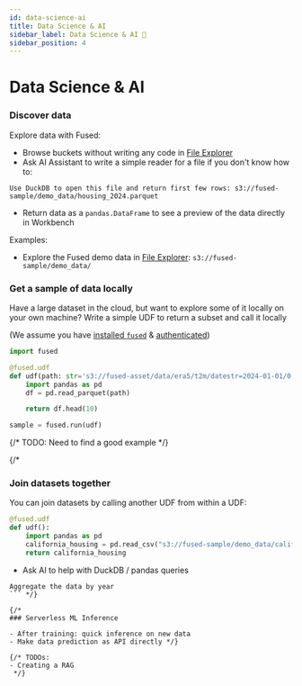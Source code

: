 ```yaml
---
id: data-science-ai
title: Data Science & AI
sidebar_label: Data Science & AI 🧪
sidebar_position: 4
---
```


# Data Science & AI


### Discover data

Explore data with Fused:

- Browse buckets without writing any code in [File Explorer](https://www.fused.io/workbench/files)
- Ask AI Assistant to write a simple reader for a file if you don't know how to:

```text
Use DuckDB to open this file and return first few rows: s3://fused-sample/demo_data/housing_2024.parquet
```

- Return data as a `pandas.DataFrame` to see a preview of the data directly in Workbench

Examples:
- Explore the Fused demo data in [File Explorer](https://www.fused.io/workbench/files?path=s3%3A%2F%2Ffused-sample%2Fdemo_data%2F): `s3://fused-sample/demo_data/`


### Get a sample of data locally

Have a large dataset in the cloud, but want to explore some of it locally on your own machine? Write a simple UDF to return a subset and call it locally

(We assume you have [installed `fused`](/python-sdk/#python-install) & [authenticated](/python-sdk/authentication/#authenticate))

```python
import fused

@fused.udf
def udf(path: str='s3://fused-asset/data/era5/t2m/datestr=2024-01-01/0.parquet'):
    import pandas as pd
    df = pd.read_parquet(path)

    return df.head(10)
```

```python
sample = fused.run(udf)
```

{/* TODO: Need to find a good example */}

{/* 

### Join datasets together

You can join datasets by calling another UDF from within a UDF:

```python
@fused.udf
def udf():
    import pandas as pd
    california_housing = pd.read_csv("s3://fused-sample/demo_data/california_housing.csv")
    return california_housing
```

- Ask AI to help with DuckDB / pandas queries

```text
Aggregate the data by year
``` */}

{/* 
### Serverless ML Inference

- After training: quick inference on new data
- Make data prediction as API directly */}

{/* TODOs:
- Creating a RAG
 */}